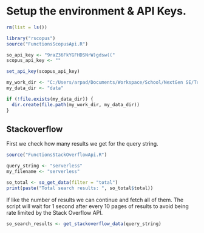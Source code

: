 # Setup the environment & API Keys.

```r
rm(list = ls())

library("rscopus")
source("FunctionsScopusApi.R")
```

```r
so_api_key <- "9raZ36FkYGFHDSNrW)gdsw(("
scopus_api_key <- ""

set_api_key(scopus_api_key)
```

```r
my_work_dir <- "C:/Users/arpad/Documents/Workspace/School/NextGen SE/TrendMining"
my_data_dir <- "data"

if (!file.exists(my_data_dir)) {
  dir.create(file.path(my_work_dir, my_data_dir))
}
```

## Stackoverflow

First we check how many results we get for the query string.

```r
source("FunctionsStackOverflowApi.R")

query_string <- "serverless"
my_filename <- "serverless"

so_total <- so_get_data(filter = "total")
print(paste("Total search results: ", so_total$total))
```

If like the number of results we can continue and fetch all of them.
The script will wait for 1 second after every 10 pages of results to avoid being rate limited by the Stack Overflow API.

```r
so_search_results <- get_stackoverflow_data(query_string)
```
